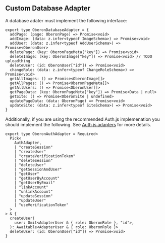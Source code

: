 ## Custom Database Adapter

A database adater must implement the following interface:

```tsx
export type OberonDatabaseAdapter = {
  addPage: (page: OberonPage) => Promise<void>
  addImage: (data: z.infer<typeof ImageSchema>) => Promise<void>
  addUser: (data: z.infer<typeof AddUserSchema>) => Promise<OberonUser>
  deletePage: (key: OberonPageMeta["key"]) => Promise<void>
  deleteImage: (key: OberonImage["key"]) => Promise<void> // TODO uploadthing
  deleteUser: (id: OberonUser["id"]) => Promise<void>
  changeRole: (data: z.infer<typeof ChangeRoleSchema>) => Promise<void>
  getAllImages: () => Promise<OberonImage[]>
  getAllPages: () => Promise<OberonPageMeta[]>
  getAllUsers: () => Promise<OberonUser[]>
  getPageData: (key: OberonPageMeta["key"]) => Promise<Data | null>
  getSite: () => Promise<OberonSite | undefined>
  updatePageData: (data: OberonPage) => Promise<void>
  updateSite: (data: z.infer<typeof SiteSchema>) => Promise<void>
}
```
Additionally, if you are using the recommended Auth.js implemenation you should implement the following. See [Auth.js adapters](https://authjs.dev/reference/core/adapters) for more details.

```tsx
export type OberonAuthAdapter = Required<
  Pick<
    AuthAdapter,
    | "createSession"
    | "createUser"
    | "createVerificationToken"
    | "deleteSession"
    | "deleteUser"
    | "getSessionAndUser"
    | "getUser"
    | "getUserByAccount"
    | "getUserByEmail"
    | "linkAccount"
    | "unlinkAccount"
    | "updateSession"
    | "updateUser"
    | "useVerificationToken"
  >
> & {
  createUser(
    user: Omit<AdapterUser & { role: OberonRole }, "id">,
  ): Awaitable<AdapterUser & { role: OberonRole }>
  deleteUser: (id: OberonUser["id"]) => Promise<void>
}
```

